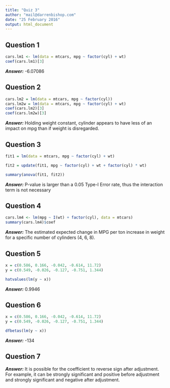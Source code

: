 ```yaml
---
title: "Quiz 3"
author: "mail@darrenbishop.com"
date: "25 February 2016"
output: html_document
---
```


## Question 1

```r
cars.lm1 <- lm(data = mtcars, mpg ~ factor(cyl) + wt)
coef(cars.lm1)[3]
```

***Answer:*** -6.07086

## Question 2

```r
cars.lm2 = lm(data = mtcars, mpg ~ factor(cyl))
cars.lm2w = lm(data = mtcars, mpg ~ factor(cyl) + wt)
coef(cars.lm2)[3]
coef(cars.lm2w)[3]
```

***Answer:*** Holding weight constant, cylinder appears to have less of an impact on mpg than if weight is disregarded.  

## Question 3

```r
fit1 = lm(data = mtcars, mpg ~ factor(cyl) + wt)

fit2 = update(fit1, mpg ~ factor(cyl) + wt + factor(cyl) * wt)

summary(anova(fit1, fit2))
```

***Answer:*** P-value is larger than a 0.05 Type-I Error rate, thus the interaction term is not necessary

## Question 4

```r
cars.lm4 <- lm(mpg ~ I(wt) + factor(cyl), data = mtcars)
summary(cars.lm4)$coef
```

***Answer:*** The estimated expected change in MPG per ton increase in weight for a specific number of cylinders (4, 6, 8).

## Question 5

```r
x = c(0.586, 0.166, -0.042, -0.614, 11.72)
y = c(0.549, -0.026, -0.127, -0.751, 1.344)

hatvalues(lm(y ~ x))
```

***Answer:*** 0.9946

## Question 6

```r
x = c(0.586, 0.166, -0.042, -0.614, 11.72)
y = c(0.549, -0.026, -0.127, -0.751, 1.344)

dfbetas(lm(y ~ x))
```

***Answer:*** -134

## Question 7

***Answer:*** It is possible for the coefficient to reverse sign after adjustment. For example, it can be strongly significant and positive before adjustment and strongly significant and negative after adjustment.
